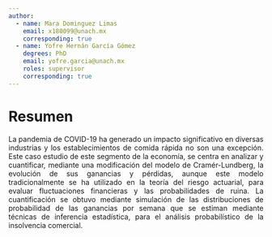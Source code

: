 ---
author:
  - name: Mara Dominguez Limas
    email: x180099@unach.mx
    corresponding: true
  - name: Yofre Hernán García Gómez
    degrees: PhD
    email: yofre.garcia@unach.mx
    roles: supervisor
    corresponding: true
---

# Resumen {.unnumbered}

::: {style="text-align: justify"}
La pandemia de COVID-19 ha generado un impacto significativo en diversas industrias y los establecimientos de comida rápida no son una excepción. Este caso estudio de este segmento de la economía, se centra en analizar y cuantificar, mediante una modificación del modelo de Cramér-Lundberg, la evolución de sus ganancias y pérdidas, aunque este modelo tradicionalmente se ha utilizado en la teoría del riesgo actuarial, para evaluar fluctuaciones financieras y las probabilidades de ruina. La cuantificación se obtuvo mediante simulación de las distribuciones de probabilidad de las ganancias por semana que se estiman mediante técnicas de inferencia estadística, para el análisis probabilístico de la insolvencia comercial.
:::
